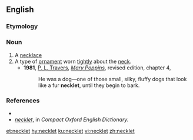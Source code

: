 ==English==

===Etymology===
{{suffix|neck|let|lang=en}}

===Noun===
{{en-noun}}

# A [[necklace]]
# A type of [[ornament]] worn [[tightly]] about the [[neck]].
#* '''1981''', [[w:P. L. Travers|P. L. Travers]], [[w:Mary Poppins|''Mary Poppins'']], revised edition, chapter 4,
#*: He was a dog—one of those small, silky, fluffy dogs that look like a fur '''necklet''', until they begin to bark.

===References===
* {{R:Webster 1913}}
* ''[http://www.askoxford.com/concise_oed/necklet?view=uk necklet]'', in ''Compact Oxford English Dictionary.''

[[et:necklet]]
[[hy:necklet]]
[[ku:necklet]]
[[vi:necklet]]
[[zh:necklet]]